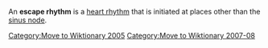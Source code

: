 [[Category:Move to Wiktionary 2005]]
[[Category:Move to Wiktionary 2007-08]]

An '''escape rhythm''' is a [[heart rhythm]] that is initiated at places other than the [[sinus node]].